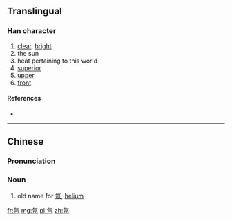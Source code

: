 ==Translingual==

===Han character===
{{Han char|rn=84|rad=气|as=04|sn=8|four=|canj=人弓日 (ONA)|ids=⿹[[气]][[日]]}}

# [[clear]], [[bright]]
# the sun
# heat pertaining to this world
# [[superior]]
# [[upper]]
# [[front]]

====References====
* {{Han ref|kx=0599.060|dkj=17049|dj=0990.190|hdz=32010.100|uh=6C1C|ud=27676}}

----

==Chinese==

===Pronunciation===
{{zh-pron
|m=rì
|ma=
|c=
|h=pfs=
|md=
|mn=
|w=
|mc=
|oc=
}}

===Noun===
{{cmn-noun}}

# old name for [[氦]], [[helium]]

[[fr:氜]]
[[mg:氜]]
[[pl:氜]]
[[zh:氜]]